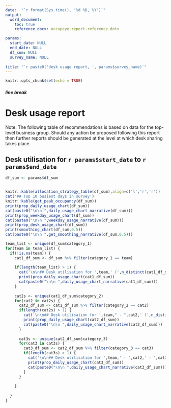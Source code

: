 ```yaml
---
date:  "`r format(Sys.time(), '%d %B, %Y')`"
output: 
  word_document:
    toc: true
    reference_docx: occupeye-report-reference.dotx

params:
  start_date: NULL
  end_date: NULL
  df_sum: NULL
  survey_name: NULL
  
title: "`r paste0('desk usage report, ', params$survey_name)`"
---
```




```r
knitr::opts_chunk$set(echo = TRUE)
```

##### line break

# Desk usage report

Note: The following table of recommendations is based on data for the top-level business group. Should any action be proposed following this report then further reports should be generated at the level at which desk sharing takes place.

## Desk utilisation for `r params$start_date` to `r params$end_date`

```r
df_sum <- params$df_sum


knitr::kable(allocation_strategy_table(df_sum),align=c('l','r','r'))
cat('## Top 10 busiest days in survey')
knitr::kable(get_peak_occupancy(df_sum))
print(prop_daily_usage_chart(df_sum))
cat(paste0("\n\n ",daily_usage_chart_narrative(df_sum)))
print(prop_weekday_usage_chart(df_sum))
cat(paste0("\n\n ",weekday_usage_narrative(df_sum)))
print(prop_desk_usage_chart(df_sum))
print(smoothing_chart(df_sum,0.5))
cat(paste0("\n\n ",get_smoothing_narrative(df_sum,0.5)))
```

```r
team_list <- unique(df_sum$category_1)
for(team in team_list) {
  if(!is.na(team)) {
    cat1_df_sum <- df_sum %>% filter(category_1 == team)
    
    if(length(team_list) > 1) {
      cat('\n\n## Desk utilisation for ',team,' (',n_distinct(cat1_df_sum$surveydeviceid),' sensors) \n\n',sep="")
      print(prop_daily_usage_chart(cat1_df_sum))
      cat(paste0("\n\n ",daily_usage_chart_narrative(cat1_df_sum)))
    }
    
    cat2s <- unique(cat1_df_sum$category_2)
    for(cat2 in cat2s) {
      cat2_df_sum <- cat1_df_sum %>% filter(category_2 == cat2)
      if(length(cat2s) > 1) {
        cat('\n\n## Desk utilisation for ',team," - ",cat2,' (',n_distinct(cat2_df_sum$surveydeviceid),' sensors) \n\n',sep="")
        print(prop_daily_usage_chart(cat2_df_sum))
        cat(paste0("\n\n ",daily_usage_chart_narrative(cat2_df_sum)))
      }
      
      cat3s <- unique(cat2_df_sum$category_3)
      for(cat3 in cat3s) {
        cat3_df_sum <- cat2_df_sum %>% filter(category_3 == cat3)
        if(length(cat3s) > 1) {
          cat('\n\n## Desk utilisation for ',team,' - ',cat2,' - ',cat3,' (',n_distinct(cat3_df_sum$surveydeviceid),' sensors) \n\n',sep="")
          print(prop_daily_usage_chart(cat3_df_sum))
          cat(paste0("\n\n ",daily_usage_chart_narrative(cat3_df_sum)))
        }
      }
      
    }
    
  }
}

```
